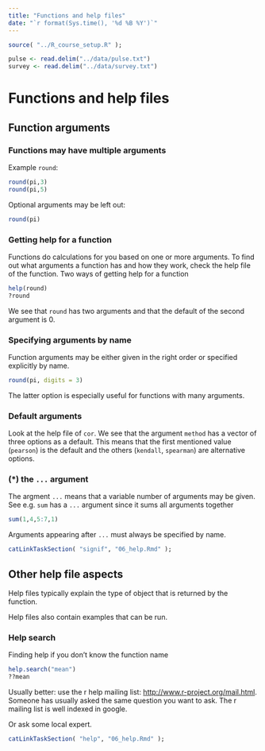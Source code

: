 ```yaml
---
title: "Functions and help files"
date: "`r format(Sys.time(), '%d %B %Y')`"
---
```


```r
source( "../R_course_setup.R" );
```

```r
pulse <- read.delim("../data/pulse.txt")
survey <- read.delim("../data/survey.txt")
```

# Functions and help files

## Function arguments

### Functions may have multiple arguments

Example `round`:
```r
round(pi,3)
round(pi,5)
```

Optional arguments may be left out:
```r
round(pi)
```

### Getting help for a function

Functions do calculations for you based on one or more arguments. To find out what arguments a function has and how they work, check the help file of the function. Two ways of getting help for a function
```r
help(round)
?round
```

We see that `round` has two arguments and that the default of the second argument is 0.


### Specifying arguments by name

Function arguments may be either given in the right order or specified explicitly by name.

```r
round(pi, digits = 3)
```

The latter option is especially useful for functions with many arguments.

### Default arguments

Look at the help file of `cor`. We see that the argument `method` has a vector of three options as a default. This means that the first mentioned value (`pearson`) is the default and the others (`kendall`, `spearman`) are alternative options.

### (*) the `...` argument

The argment `...` means that a variable number of arguments may be given. See e.g. `sum` has a `...` argument since it sums all arguments together
```r
sum(1,4,5:7,1)
```
Arguments appearing after `...` must always be specified by name.


```r
catLinkTaskSection( "signif", "06_help.Rmd" );
```


## Other help file aspects

Help files typically explain the type of object that is returned by the function.

Help files also contain examples that can be run.

### Help search

Finding help if you don't know the function name
```r
help.search("mean")
??mean
```

Usually better: use the r help mailing list: <http://www.r-project.org/mail.html>. Someone has usually asked the same question you want to ask. The r mailing list is well indexed in google.

Or ask some local expert. 

```r
catLinkTaskSection( "help", "06_help.Rmd" );
```




